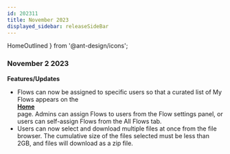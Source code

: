 ```yaml
---
id: 202311
title: November 2023
displayed_sidebar: releaseSideBar
---
```


  HomeOutlined
} from '@ant-design/icons';

### November 2 2023
**Features/Updates**
- Flows can now be assigned to specific users so that a curated list of My Flows appears on the [<div className="button darkblue_button"><HomeOutlined /> **Home**</div>](./Home.mdx) page. Admins can assign Flows to users from the Flow settings panel, or users can self-assign Flows from the All Flows tab.
- Users can now select and download multiple files at once from the file browser. The cumulative size of the files selected must be less than 2GB, and files will download as a zip file.
